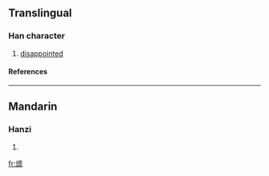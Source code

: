 {{see|燣}}

==Translingual==
===Han character===
{{Han char|rn=86|rad=火|as=13|sn=17|four=|canj=火卜田火 (FYWF)}}
# [[disappointed]]
====References====
{{Han ref|kx=0685.201|hdz=32241.111|uh=71F7|ud=29175}}

----
==Mandarin==
===Hanzi===
{{cmn-hanzi|pin=[[lán]] ([[lan2]])|wg=lan<sup>2</sup>}}
# {{defn|Mandarin}}

[[fr:燷]]